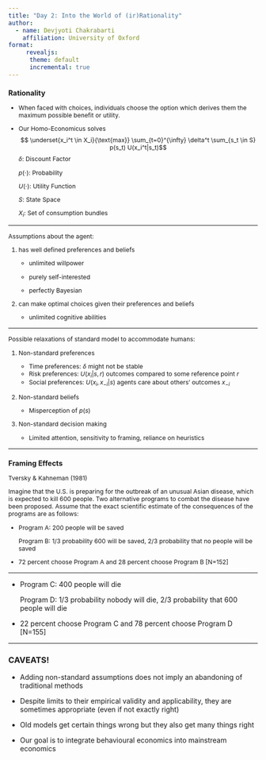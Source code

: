 ```yaml
---
title: "Day 2: Into the World of (ir)Rationality"
author: 
  - name: Devjyoti Chakrabarti
    affiliation: University of Oxford 
format: 
     revealjs:
      theme: default
      incremental: true 
---
```


::: {.incremental style="font-size: 0.875em"}
### Rationality

-   When faced with choices, individuals choose the option which derives them the maximum possible benefit or utility.

-   Our Homo-Economicus solves $$ \underset{x_i^t \in X_i}{\text{max}} \sum_{t=0}^{\infty} \delta^t \sum_{s_t \in S} p(s_t) U(x_i^t|s_t)$$ $\delta:$ Discount Factor

    $p(\cdot):$ Probability

    $U(\cdot):$ Utility Function

    $S:$ State Space

    $X_i:$ Set of consumption bundles
:::

------------------------------------------------------------------------

::: {.nonincremental style="font-size: 0.875em"}
Assumptions about the agent:

1.  has well defined preferences and beliefs

    -   unlimited willpower

    -   purely self-interested

    -   perfectly Bayesian

2.  can make optimal choices given their preferences and beliefs

    -   unlimited cognitive abilities
:::

------------------------------------------------------------------------

::: {.nonincremental style="font-size: 0.875em"}
Possible relaxations of standard model to accommodate humans:

1.  Non-standard preferences

    -   Time preferences: $\delta$ might not be stable
    -   Risk preferences: $U(x_i|s,r)$ outcomes compared to some reference point $r$
    -   Social preferences: $U(x_i, x_{-i}|s)$ agents care about others' outcomes $x_{-i}$

2.  Non-standard beliefs

    -   Misperception of $p(s)$

3.  Non-standard decision making

    -   Limited attention, sensitivity to framing, reliance on heuristics
:::

------------------------------------------------------------------------

::: {.incremental style="font-size: 0.875em"}
### Framing Effects

Tversky & Kahneman (1981)

Imagine that the U.S. is preparing for the outbreak of an unusual Asian disease, which is expected to kill 600 people. Two alternative programs to combat the disease have been proposed. Assume that the exact scientific estimate of the consequences of the programs are as follows:

-   Program A: 200 people will be saved

    Program B: $1/3$ probability 600 will be saved, $2/3$ probability that no people will be saved

-   72 percent choose Program A and 28 percent choose Program B \[N=152\]
:::

------------------------------------------------------------------------

<div>

-   Program C: 400 people will die

    Program D: $1/3$ probability nobody will die, $2/3$ probability that 600 people will die

-   22 percent choose Program C and 78 percent choose Program D \[N=155\]

</div>

------------------------------------------------------------------------

<div>

### CAVEATS!

-   Adding non-standard assumptions does not imply an abandoning of traditional methods

-   Despite limits to their empirical validity and applicability, they are sometimes appropriate (even if not exactly right)

-   Old models get certain things wrong but they also get many things right

-   Our goal is to integrate behavioural economics into mainstream economics

</div>
